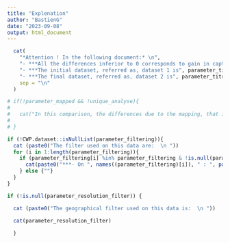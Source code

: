 ```yaml
---
title: "Explenation"
author: "BastienG"
date: "2023-09-08"
output: html_document
---
```


```r

  cat(
    "*Attention ! In the following document:* \n",
    "- ***All the differences inferior to 0 corresponds to gain in captures.*** \n", 
    "- ***The initial dataset, referred as, dataset 1 is", parameter_titre_dataset_1, "*** \n",
    "- ***The final dataset, referred as, dataset 2 is", parameter_titre_dataset_2, "***", 
    sep = "\n"
  )

```

```r

# if(!parameter_mapped && !unique_analyse){
#   
#   cat("In this comparison, the differences due to the mapping, that is to say, the renaming of codes to harmonize data, will not be presented. The recap of the mapping is presented in the annex.", sep = "\n")
#   
# }


```


<!-- ```{r checkifnodiff,  eval=!unique_analyse , results='asis'} -->

<!-- if (identical(init, final)) { -->

<!--   cat("There are no differences between the two datasets; this step is not changing the data in any way") -->

<!--   knitr::knit_exit(fully = FALSE) -->

<!-- } -->

<!-- ``` -->


```r

if (!CWP.dataset::isNullList(parameter_filtering)){
  cat (paste0("The filter used on this data are:  \n "))
  for (i in 1:length(parameter_filtering)){
    if (parameter_filtering[i] %in% parameter_filtering & !is.null(parameter_filtering[[i]])){
      cat(paste0("***- On ", names((parameter_filtering)[i]), " : ", paste((parameter_filtering)[[i]], collapse = " ; "),"*** \n"))
    } else {""}
  }
}

if (!is.null(parameter_resolution_filter)) {

  cat (paste0("The geographical filter used on this data is:  \n "))

  cat(parameter_resolution_filter)
    
  }


```

